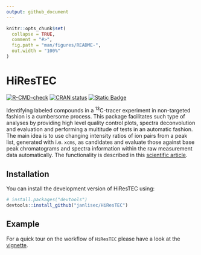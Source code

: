 ```yaml
---
output: github_document
---
```


<!-- README.md is generated from README.Rmd. Please edit that file -->

```r
knitr::opts_chunk$set(
  collapse = TRUE,
  comment = "#>",
  fig.path = "man/figures/README-",
  out.width = "100%"
)
```

# HiResTEC

<!-- badges: start -->
[![R-CMD-check](https://github.com/janlisec/HiResTEC/actions/workflows/R-CMD-check.yaml/badge.svg)](https://github.com/janlisec/HiResTEC/actions/workflows/R-CMD-check.yaml)
[![CRAN status](https://www.r-pkg.org/badges/version/HiResTEC)](https://CRAN.R-project.org/package=HiResTEC)
[![Static Badge](https://img.shields.io/badge/doi-10.1021/acs.analchem.8b00356-yellow.svg)](https://doi.org/10.1021/acs.analchem.8b00356)
<!-- badges: end -->

Identifying labeled compounds in a ^13^C-tracer experiment in non-targeted fashion 
is a cumbersome process. This package facilitates such type of analyses by 
providing high level quality control plots, spectra deconvolution and evaluation 
and performing a multitude of tests in an automatic fashion. The main idea is 
to use changing intensity ratios of ion pairs from a peak list, generated with 
i.e. `xcms`, as candidates and evaluate those against base peak chromatograms 
and spectra information within the raw measurement data automatically. The 
functionality is described in this [scientific article](https://doi:10.1021/acs.analchem.8b00356).

## Installation

You can install the development version of HiResTEC using:

``` r
# install.packages("devtools")
devtools::install_github("janlisec/HiResTEC")
```

## Example

For a quick tour on the workflow of `HiResTEC` please have a look at the 
[vignette](https://janlisec.github.io/HiResTEC/articles/HiResTEC-workflow.html).
